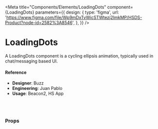 
<Meta
  title="Components/Elements/LoadingDots"
  component={LoadingDots}
  parameters={{
    design: {
      type: 'figma',
      url:
        'https://www.figma.com/file/Wp9mDxTvWicSTWtezj2ImkMP/HSDS-Product?node-id=2582%3A8546',
    },
  }}
/>

# LoadingDots

A LoadingDots component is a cycling ellipsis animation, typically used in chat/messaging based UI.

<Canvas>
  <Story name="default">
    <LoadingDots />
  </Story>
</Canvas>

#### Reference

- **Designer**: Buzz
- **Engineering**: Juan Pablo
- **Usage**: Beacon2, HS App

<br />
<br />

### Props

<ArgsTable of={LoadingDots} />
